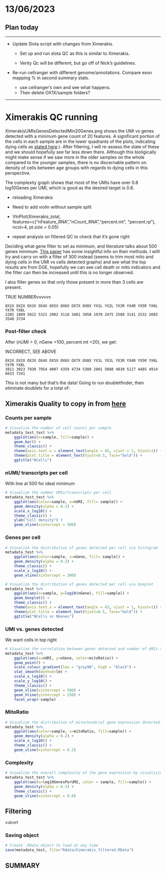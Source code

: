 # 13/06/2023

## Plan today

------------------------------------------------------------------------

-   Update Slota script with changes from Ximerakis.

    -   Set up and run slota QC as this is similar to Ximerakis.

    -   Verity Qc will be different, but go off of Nick's guidelines.

-   Re-run cellranger with different genome/annotations. Compare exon mapping % in second summary stats.

    -   use cellranger's own and see what happens.
    -   Then delete OX1X/sample folders?

------------------------------------------------------------------------

# Ximerakis QC running

XimerakisUMIsGenesDetectedMin20Genes.png shows the UMI vs genes detected with a minimum gene count of 20 features. A significant portion of the cells in each sample are in the lower quadrants of the plots, indicating dying cells as [stated here](https://github.com/hbctraining/scRNA-seq/blob/master/lessons/04_SC_quality_control.md#:~:text=Two%20metrics%20that,red%20blood%20cells).). After filtering, I will re-assess the state of these and we should hopefully see far less down there. Although this bioligically might make sense if we saw more in the older samples on the whole compared to the younger samples, there is no discernable pattern on density of cells between age groups with regards to dying cells in this perspective.

The complexity graph shows that most of the UMIs have over 0.8 log10Genes per UMI, which is good as the desired target is 0.8.

-   reloading Ximerakis

<!-- -->

-   Need to add violin without sample split

-   VlnPlot(Ximerakis_total, features=c("nFeature_RNA","nCount_RNA","percent.mt", "percent.rp"), ncol=4, pt.size = 0.05)

-   repeat analysis on fitlered QC to check that it's gone right

Deciding what gene filter to set as minimum, and literature talks about 500 genes minimum. [This paper](https://www.sciencedirect.com/science/article/pii/S0092867421009429?via%3Dihub#sec4) has some insightful info on their methods. I willl try and carry on with a filter of 300 instead (seems to trim most mito and dying cells in the UMI vs cells detected graphs) and see what the top results are from DGE, hopefully we can see cell death or mito indicators and the filter can then be increased until this is no longer observed.

I alos filter genes so that only those present in more than 3 cells are present.

TRUE NUMBERvvvvvv

```         
OX1X OX2X OX3X OX4X OX5X OX6X OX7X OX8X YX1L YX2L YX3R YX4R YX5R YX6L YX7R YX8L 
2285 1889 5822 5321 2902 3110 3481 3950 1970 2475 2588 3141 2532 2603 3548 3734
```

### Post-filter check

After (nUMI \> 0, nGene \>100, percent.mt \<20), we get:

INCORRECT, SEE ABOVE

```         
OX1X OX2X OX3X OX4X OX5X OX6X OX7X OX8X YX1L YX2L YX3R YX4R YX5R YX6L YX7R YX8L 
3811 3023 7930 7954 4007 4359 4734 5308 2801 5088 4830 5117 4485 4914 6633 7241 
```

This is not many but that's the data! Going to run doubletfinder, then eliminate doublets for a total of:

## Ximerakis Quality to copy in from [here](https://github.com/hbctraining/scRNA-seq/blob/master/lessons/04_SC_quality_control.md)

### Counts per sample

```r
# Visualize the number of cell counts per sample
metadata_test_test %>% 
  	ggplot(aes(x=sample, fill=sample)) + 
  	geom_bar() +
  	theme_classic() +
  	theme(axis.text.x = element_text(angle = 45, vjust = 1, hjust=1)) +
  	theme(plot.title = element_text(hjust=0.5, face="bold")) +
  	ggtitle("NCells")
```

### nUMI/ transcripts per cell

With line at 500 for ideal minimum

```r
# Visualize the number UMIs/transcripts per cell
metadata_test_test %>% 
  	ggplot(aes(color=sample, x=nUMI, fill= sample)) + 
  	geom_density(alpha = 0.2) + 
  	scale_x_log10() + 
  	theme_classic() +
  	ylab("Cell density") +
  	geom_vline(xintercept = 500)
```

### Genes per cell

```r
# Visualize the distribution of genes detected per cell via histogram
metadata_test %>% 
  	ggplot(aes(color=sample, x=nGene, fill= sample)) + 
  	geom_density(alpha = 0.2) + 
  	theme_classic() +
  	scale_x_log10() + 
  	geom_vline(xintercept = 300)

# Visualize the distribution of genes detected per cell via boxplot
metadata_test %>% 
  	ggplot(aes(x=sample, y=log10(nGene), fill=sample)) + 
  	geom_boxplot() + 
  	theme_classic() +
  	theme(axis.text.x = element_text(angle = 45, vjust = 1, hjust=1)) +
  	theme(plot.title = element_text(hjust=0.5, face="bold")) +
  	ggtitle("NCells vs NGenes")
```

### UMI vs. genes detected

We want cells in top right

```r
# Visualize the correlation between genes detected and number of UMIs and determine whether strong presence of cells with low numbers of genes/UMIs
metadata_test %>% 
  	ggplot(aes(x=nUMI, y=nGene, color=mitoRatio)) + 
  	geom_point() + 
	scale_colour_gradient(low = "gray90", high = "black") +
  	stat_smooth(method=lm) +
  	scale_x_log10() + 
  	scale_y_log10() + 
  	theme_classic() +
  	geom_vline(xintercept = 500) +
  	geom_hline(yintercept = 250) +
  	facet_wrap(~sample)
```

### MitoRatio

```r
# Visualize the distribution of mitochondrial gene expression detected per cell
metadata_test %>% 
  	ggplot(aes(color=sample, x=mitoRatio, fill=sample)) + 
  	geom_density(alpha = 0.2) + 
  	scale_x_log10() + 
  	theme_classic() +
  	geom_vline(xintercept = 0.2)
```

### Complexity

```r
# Visualize the overall complexity of the gene expression by visualizing the genes detected per UMI
metadata_test_test %>%
  	ggplot(aes(x=log10GenesPerUMI, color = sample, fill=sample)) +
  	geom_density(alpha = 0.2) +
  	theme_classic() +
  	geom_vline(xintercept = 0.8)
```

## Filtering

```r
subset
```

### Saving object

```r
# Create .RData object to load at any time
save(metadata_test, file="Rdata/Ximerakis_filtered.RData")

```

## SUMMARY
